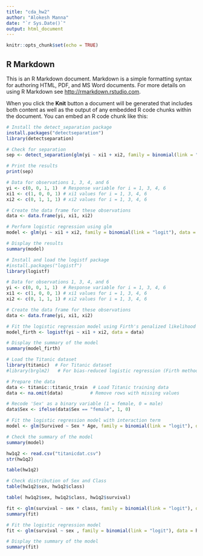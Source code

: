 ```yaml
---
title: "cda_hw2"
author: "Alokesh Manna"
date: "`r Sys.Date()`"
output: html_document
---
```


```r
knitr::opts_chunk$set(echo = TRUE)
```

## R Markdown

This is an R Markdown document. Markdown is a simple formatting syntax for authoring HTML, PDF, and MS Word documents. For more details on using R Markdown see <http://rmarkdown.rstudio.com>.

When you click the **Knit** button a document will be generated that includes both content as well as the output of any embedded R code chunks within the document. You can embed an R code chunk like this:

```r
# Install the detect_separation package
install.packages("detectseparation")
library(detectseparation)

# Check for separation
sep <- detect_separation(glm(yi ~ xi1 + xi2, family = binomial(link = "logit"), data = data))

# Print the results
print(sep)

```


```r
# Data for observations 1, 3, 4, and 6
yi <- c(0, 0, 1, 1)  # Response variable for i = 1, 3, 4, 6
xi1 <- c(1, 0, 0, 1) # xi1 values for i = 1, 3, 4, 6
xi2 <- c(0, 1, 1, 1) # xi2 values for i = 1, 3, 4, 6

# Create the data frame for these observations
data <- data.frame(yi, xi1, xi2)

# Perform logistic regression using glm
model <- glm(yi ~ xi1 + xi2, family = binomial(link = "logit"), data = data)

# Display the results
summary(model)

```

```r
# Install and load the logistf package
#install.packages("logistf")
library(logistf)

# Data for observations 1, 3, 4, and 6
yi <- c(0, 0, 1, 1)  # Response variable for i = 1, 3, 4, 6
xi1 <- c(1, 0, 0, 1) # xi1 values for i = 1, 3, 4, 6
xi2 <- c(0, 1, 1, 1) # xi2 values for i = 1, 3, 4, 6

# Create the data frame for these observations
data <- data.frame(yi, xi1, xi2)

# Fit the logistic regression model using Firth's penalized likelihood
model_firth <- logistf(yi ~ xi1 + xi2, data = data)

# Display the summary of the model
summary(model_firth)

```




```r
# Load the Titanic dataset
library(titanic)  # For Titanic dataset
#library(brglm2)   # For bias-reduced logistic regression (Firth method)

# Prepare the data
data <- titanic::titanic_train  # Load Titanic training data
data <- na.omit(data)          # Remove rows with missing values

# Recode 'Sex' as a binary variable (1 = female, 0 = male)
data$Sex <- ifelse(data$Sex == "female", 1, 0)

# Fit the logistic regression model with interaction term
model <- glm(Survived ~ Sex * Age, family = binomial(link = "logit"), data = data)

# Check the summary of the model
summary(model)

```


```r
hw1q2 <- read.csv("titanicdat.csv")
str(hw1q2)
```


```r
table(hw1q2)
```

```r
# Check distribution of Sex and Class
table(hw1q2$sex, hw1q2$class)
```
```r
table( hw1q2$sex, hw1q2$class, hw1q2$survival)

```

```r
fit <- glm(survival ~ sex * class, family = binomial(link = "logit"), data = hw1q2)
summary(fit)

```


```r
# Fit the logistic regression model
fit <- glm(survival ~ sex , family = binomial(link = "logit"), data = hw1q2)

# Display the summary of the model
summary(fit)
```

